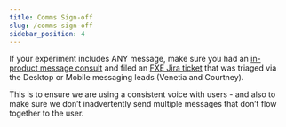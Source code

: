 ```yaml
---
title: Comms Sign-off 
slug: /comms-sign-off
sidebar_position: 4
---
```

If your experiment includes ANY message, make sure you had an [in-product message consult](https://mozilla-hub.atlassian.net/wiki/spaces/FIREFOX/pages/208308555/Message+Consult+Creation)  and filed an [FXE Jira ticket](https://mozilla-hub.atlassian.net/jira/software/c/projects/FXE/boards/543) that was triaged via the Desktop or Mobile messaging leads (Venetia and Courtney).  

This is to ensure we are using a consistent voice with users - and also to make sure we don’t inadvertently send multiple messages that don’t flow together to the user.


